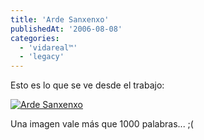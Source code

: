 ```yaml
---
title: 'Arde Sanxenxo'
publishedAt: '2006-08-08'
categories:
  - 'vidareal™'
  - 'legacy'
---
```


Esto es lo que se ve desde el trabajo:

[![Arde Sanxenxo](http://static.zooomr.com/images/3a17a22bae6eb1702c1947b60f78d27aa88f7655.jpg)](http://beta.zooomr.com/photos/11698@Z01/127197/ 'Zooomr :: Photo Sharing')

Una imagen vale más que 1000 palabras... ;(
